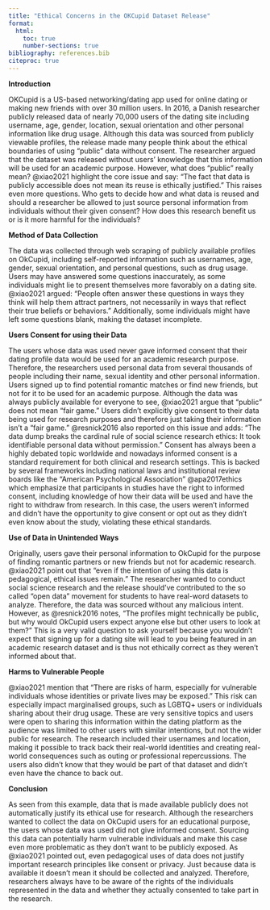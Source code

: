 ```yaml
---
title: "Ethical Concerns in the OKCupid Dataset Release"
format:
  html:
    toc: true
    number-sections: true
bibliography: references.bib
citeproc: true
---
```


**Introduction**

OKCupid is a US-based networking/dating app used for online dating or making new friends with over 30 million users. In 2016, a Danish researcher publicly released data of nearly 70,000 users of the dating site including username, age, gender, location, sexual orientation and other personal information like drug usage. Although this data was sourced from publicly viewable profiles, the release made many people think about the ethical boundaries of using “public” data without consent. The researcher argued that the dataset was released without users’ knowledge that this information will be used for an academic purpose. However, what does “public” really mean? @xiao2021 highlight the core issue and say: "The fact that data is publicly accessible does not mean its reuse is ethically justified." This raises even more questions. Who gets to decide how and what data is reused and should a researcher be allowed to just source personal information from individuals without their given consent? How does this research benefit us or is it more harmful for the individuals?

**Method of Data Collection**

The data was collected through web scraping of publicly available profiles on OkCupid, including self-reported information such as usernames, age, gender, sexual orientation, and personal questions, such as drug usage. Users may have answered some questions inaccurately, as some individuals might lie to present themselves more favorably on a dating site. @xiao2021 argued: "People often answer these questions in ways they think will help them attract partners, not necessarily in ways that reflect their true beliefs or behaviors." Additionally, some individuals might have left some questions blank, making the dataset incomplete.

**Users Consent for using their Data**

The users whose data was used never gave informed consent that their dating profile data would be used for an academic research purpose. Therefore, the researchers used personal data from several thousands of people including their name, sexual identity and other personal information. Users signed up to find potential romantic matches or find new friends, but not for it to be used for an academic purpose. Although the data was always publicly available for everyone to see, @xiao2021 argue that "public" does not mean "fair game." Users didn’t explicitly give consent to their data being used for research purposes and therefore just taking their information isn’t a "fair game." @resnick2016 also reported on this issue and adds: “The data dump breaks the cardinal rule of social science research ethics: It took identifiable personal data without permission." Consent has always been a highly debated topic worldwide and nowadays informed consent is a standard requirement for both clinical and research settings. This is backed by several frameworks including national laws and institutional review boards like the "American Psychological Association" @apa2017ethics which emphasize that participants in studies have the right to informed consent, including knowledge of how their data will be used and have the right to withdraw from research. In this case, the users weren’t informed and didn’t have the opportunity to give consent or opt out as they didn't even know about the study, violating these ethical standards.

**Use of Data in Unintended Ways**

Originally, users gave their personal information to OkCupid for the purpose of finding romantic partners or new friends but not for academic research. @xiao2021 point out that "even if the intention of using this data is pedagogical, ethical issues remain." The researcher wanted to conduct social science research and the release should’ve contributed to the so called "open data" movement for students to have real-word datasets to analyze. Therefore, the data was sourced without any malicious intent. However, as @resnick2016 notes, “The profiles might technically be public, but why would OkCupid users expect anyone else but other users to look at them?” This is a very valid question to ask yourself because you wouldn’t expect that signing up for a dating site will lead to you being featured in an academic research dataset and is thus not ethically correct as they weren't informed about that.

**Harms to Vulnerable People**

@xiao2021 mention that “There are risks of harm, especially for vulnerable individuals whose identities or private lives may be exposed.” This risk can especially impact marginalised groups, such as LGBTQ+ users or individuals sharing about their drug usage. These are very sensitive topics and users were open to sharing this information within the dating platform as the audience was limited to other users with similar intentions, but not the wider public for research. The research included their usernames and location, making it possible to track back their real-world identities and creating real-world consequences such as outing or professional repercussions. The users also didn’t know that they would be part of that dataset and didn’t even have the chance to back out.

**Conclusion**

As seen from this example, data that is made available publicly does not automatically justify its ethical use for research. Although the researchers wanted to collect the data on OkCupid users for an educational purpose, the users whose data was used did not give informed consent. Sourcing this data can potentially harm vulnerable individuals and make this case even more problematic as they don’t want to be publicly exposed. As @xiao2021 pointed out, even pedagogical uses of data does not justify important research principles like consent or privacy. Just because data is available it doesn’t mean it should be collected and analyzed. Therefore, researchers always have to be aware of the rights of the individuals represented in the data and whether they actually consented to take part in the research.
